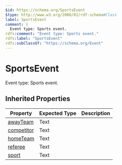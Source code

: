 ```yaml
---
$id: https://schema.org/SportsEvent
$type: http://www.w3.org/2000/01/rdf-schema#Class
label: SportsEvent
comment: |
  Event type: Sports event.
rdfs:comment: "Event type: Sports event."
rdfs:label: "SportsEvent"
rdfs:subClassOf: "https://schema.org/Event"
---
```


# SportsEvent

Event type: Sports event.

## Inherited Properties

| Property | Expected Type | Description |
| --- | --- | --- |
| [awayTeam](https://schema.org/awayTeam) | Text |  |
| [competitor](https://schema.org/competitor) | Text |  |
| [homeTeam](https://schema.org/homeTeam) | Text |  |
| [referee](https://schema.org/referee) | Text |  |
| [sport](https://schema.org/sport) | Text |  |
